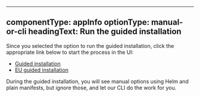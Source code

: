 
---
componentType: appInfo
optionType: manual-or-cli
headingText: Run the guided installation
---

Since you selected the option to run the guided installation, click the appropriate link below to start the process in the UI:

* [Guided installation](https://one.newrelic.com/nr1-core?state=51fbbd48-c8ca-ead9-bb90-af96e18d82a7)
* [EU guided installation](http://one.eu.newrelic.com/launcher/k8s-cluster-explorer-nerdlet.cluster-explorer-launcher?pane=eyJuZXJkbGV0SWQiOiJucjEtaW5zdGFsbC1uZXdyZWxpYy5ucjEtaW5zdGFsbC1uZXdyZWxpYyIsInBhdGgiOiJndWlkZWQiLCJlbnYiOiJrdWJlcm5ldGVzIiwiaW5pdGlhbEFjdGlvbkluZGV4IjpudWxsLCJhY3Rpb25JbmRleCI6MX0=)

<Callout variant="important">
  During the guided installation, you will see manual options using Helm and plain manifests, but ignore those, and let our CLI do the work for you.
</Callout>